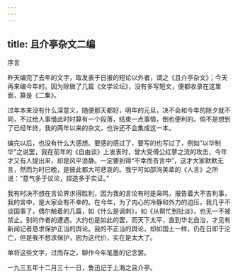 ```yaml
---
---
---
```

title: 且介亭杂文二编
---



序言

昨天编完了去年的文字，取发表于日报的短论以外者，谓之《且介亭杂文》；今天再来编今年的，因为除做了几篇《文学论坛》，没有多写短文，便都收录在这里面，算是《二集》。

过年本来没有什么深意义，随便那天都好，明年的元旦，决不会和今年的除夕就不同，不过给人事借此时时算有一个段落，结束一点事情，倒也便利的。倘不是想到了已经年终，我的两年以来的杂文，也许还不会集成这一本。

编完以后，也没有什么大感想。要感的感过了，要写的也写过了，例如“以华制华”之说罢，我在前年的《自由谈》上发表时，曾大受傅公红蓼之流的攻击，今年才又有人提出来，却是风平浪静。一定要到得“不幸而吾言中”，这才大家默默无言，然而为时已晚，是彼此都大可悲哀的。我宁可如邵洵美辈的《人言》之所说：“意气多于议论，捏造多于实证。”

我有时决不想在言论界求得胜利，因为我的言论有时是枭鸣，报告着大不吉利事，我的言中，是大家会有不幸的。在今年，为了内心的冷静和外力的迫压，我几乎不谈国事了，偶尔触着的几篇，如《什么是讽刺》，如《从帮忙到扯淡》，也无一不被禁止。别的作者的遭遇，大约也是如此的罢，而天下太平，直到华北自治，才见有新闻记者恳求保护正当的舆论。我的不正当的舆论，却如国土一样，仍在日即于沦亡，但是我不想求保护，因为这代价，实在是太大了。

单将这些文字，过而存之，聊作今年笔墨的记念罢。

一九三五年十二月三十一日，鲁迅记于上海之且介亭。